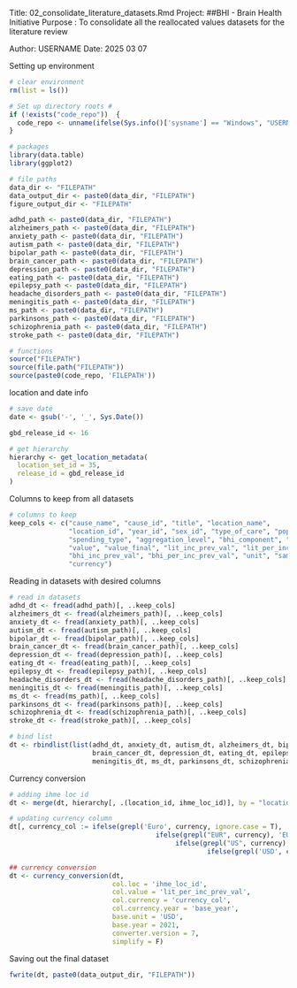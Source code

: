 Title:    02_consolidate_literature_datasets.Rmd
 Project:  ##BHI - Brain Health Initiative
 Purpose : To consolidate all the reallocated values datasets for the literature review
           
 Author: USERNAME
 Date: 2025 03 07

Setting up environment
```r
# clear environment
rm(list = ls())

# Set up directory roots #
if (!exists("code_repo"))  {
  code_repo <- unname(ifelse(Sys.info()['sysname'] == "Windows", "USERNAME", paste0("USERNAME", Sys.info()['user'][1], "USERNAME")))
}

# packages
library(data.table)
library(ggplot2)

# file paths
data_dir <- "FILEPATH"
data_output_dir <- paste0(data_dir, "FILEPATH")
figure_output_dir <- "FILEPATH"

adhd_path <- paste0(data_dir, "FILEPATH")
alzheimers_path <- paste0(data_dir, "FILEPATH")
anxiety_path <- paste0(data_dir, "FILEPATH")
autism_path <- paste0(data_dir, "FILEPATH")
bipolar_path <- paste0(data_dir, "FILEPATH")
brain_cancer_path <- paste0(data_dir, "FILEPATH")
depression_path <- paste0(data_dir, "FILEPATH")
eating_path <- paste0(data_dir, "FILEPATH")
epilepsy_path <- paste0(data_dir, "FILEPATH")
headache_disorders_path <- paste0(data_dir, "FILEPATH")
meningitis_path <- paste0(data_dir, "FILEPATH")
ms_path <- paste0(data_dir, "FILEPATH")
parkinsons_path <- paste0(data_dir, "FILEPATH")
schizophrenia_path <- paste0(data_dir, "FILEPATH")
stroke_path <- paste0(data_dir, "FILEPATH")

# functions
source("FILEPATH")
source(file.path("FILEPATH"))
source(paste0(code_repo, 'FILEPATH'))

```

location and date info
```r
# save date
date <- gsub('-', '_', Sys.Date())

gbd_release_id <- 16

# get hierarchy
hierarchy <- get_location_metadata(
  location_set_id = 35,
  release_id = gbd_release_id
)

```

Columns to keep from all datasets
```r
# columns to keep 
keep_cols <- c("cause_name", "cause_id", "title", "location_name", 
               "location_id", "year_id", "sex_id", "type_of_care", "population_age", 
               "spending_type", "aggregation_level", "bhi_component", "mult_factor", "sample_size", 
               "value", "value_final", "lit_inc_prev_val", "lit_per_inc_prev_val", "bhi_value", 
               "bhi_inc_prev_val", "bhi_per_inc_prev_val", "unit", "sampling_period", "base_year", 
               "currency")

```

Reading in datasets with desired columns
```r
# read in datasets
adhd_dt <- fread(adhd_path)[, ..keep_cols]
alzheimers_dt <- fread(alzheimers_path)[, ..keep_cols]
anxiety_dt <- fread(anxiety_path)[, ..keep_cols]
autism_dt <- fread(autism_path)[, ..keep_cols]
bipolar_dt <- fread(bipolar_path)[, ..keep_cols]
brain_cancer_dt <- fread(brain_cancer_path)[, ..keep_cols]
depression_dt <- fread(depression_path)[, ..keep_cols]
eating_dt <- fread(eating_path)[, ..keep_cols]
epilepsy_dt <- fread(epilepsy_path)[, ..keep_cols]
headache_disorders_dt <- fread(headache_disorders_path)[, ..keep_cols]
meningitis_dt <- fread(meningitis_path)[, ..keep_cols]
ms_dt <- fread(ms_path)[, ..keep_cols]
parkinsons_dt <- fread(parkinsons_path)[, ..keep_cols]
schizophrenia_dt <- fread(schizophrenia_path)[, ..keep_cols]
stroke_dt <- fread(stroke_path)[, ..keep_cols]

# bind list
dt <- rbindlist(list(adhd_dt, anxiety_dt, autism_dt, alzheimers_dt, bipolar_dt, 
                     brain_cancer_dt, depression_dt, eating_dt, epilepsy_dt, headache_disorders_dt, 
                     meningitis_dt, ms_dt, parkinsons_dt, schizophrenia_dt, stroke_dt))

```

Currency conversion
```r
# adding ihme loc id
dt <- merge(dt, hierarchy[, .(location_id, ihme_loc_id)], by = "location_id", all.x = T)

# updating currency column
dt[, currency_col := ifelse(grepl('Euro', currency, ignore.case = T), 'EUR',
                                     ifelse(grepl("EUR", currency), 'EUR',
                                          ifelse(grepl("US", currency), 'USD',
                                                  ifelse(grepl('USD', currency, ignore.case = T), 'USD', 'LCU'))))]

## currency conversion
dt <- currency_conversion(dt,
                          col.loc = 'ihme_loc_id',
                          col.value = 'lit_per_inc_prev_val',
                          col.currency = 'currency_col',
                          col.currency.year = 'base_year',
                          base.unit = 'USD',
                          base.year = 2021,
                          converter.version = 7,
                          simplify = F)

```

Saving out the final dataset
```r
fwrite(dt, paste0(data_output_dir, "FILEPATH"))
```